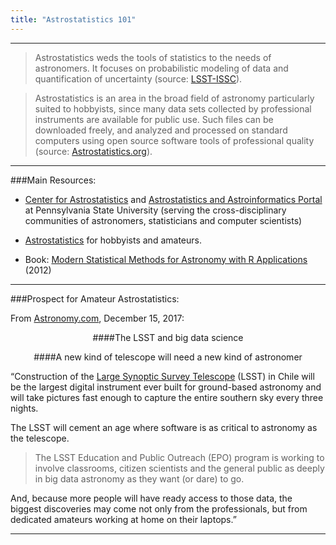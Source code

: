 ```yaml
---
title: "Astrostatistics 101"
---
```


***

> Astrostatistics weds the tools of statistics to the needs of astronomers. It focuses on probabilistic modeling of data and quantification of uncertainty (source: [LSST-ISSC](http://www.astro.cornell.edu/staff/loredo/lsst_issc/proposal.html)).

> Astrostatistics is an area in the broad field of astronomy particularly suited to hobbyists, since many data sets collected by professional instruments are available for public use. Such files can be downloaded freely, and analyzed and processed on standard computers using open source software tools of professional quality (source: [Astrostatistics.org](http://www.astrostatistics.org/home)).

***

###Main Resources:

* [Center for Astrostatistics](http://astrostatistics.psu.edu/) and
[Astrostatistics and Astroinformatics Portal](https://asaip.psu.edu/ ) at Pennsylvania State University
(serving the cross-disciplinary communities of astronomers, statisticians and computer scientists)

* [Astrostatistics](http://www.astrostatistics.org/home) for hobbyists and amateurs. 

* Book: [Modern Statistical Methods for Astronomy with R Applications](http://www.cambridge.org/us/academic/subjects/physics/astronomy-general/modern-statistical-methods-astronomy-r-applications?format=HB&isbn=9780521767279#contentsTabAnchor) (2012)

***

###Prospect for Amateur Astrostatistics:

From [Astronomy.com](http://www.astronomy.com/news/2017/12/the-lsst-and-big-data-science), December 15, 2017:

<center>
####The LSST and big data science

####A new kind of telescope will need a new kind of astronomer
</center>


"Construction of the [Large Synoptic Survey Telescope](https://www.lsst.org/) (LSST) in Chile will be the largest digital instrument ever built for ground-based astronomy and will take pictures fast enough to capture the entire southern sky every three nights. 

The LSST will cement an age where software is as critical to astronomy as the telescope.

> The LSST Education and Public Outreach (EPO) program is working to involve classrooms, citizen scientists and the general public as deeply in big data astronomy as they want (or dare) to go. 

And, because more people will have ready access to those data, the biggest discoveries may come not only from the professionals, but from dedicated amateurs working at home on their laptops."

***
